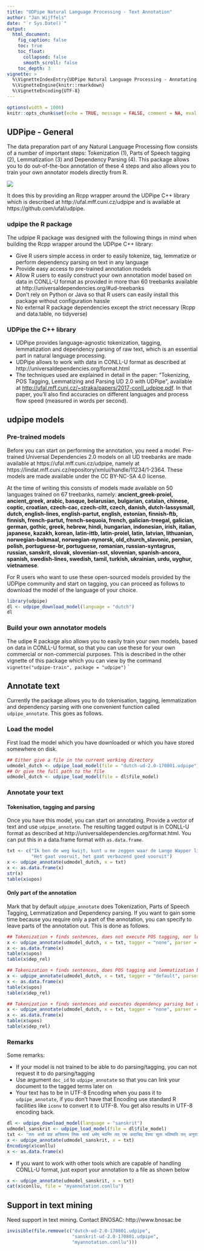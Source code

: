 ```yaml
---
title: "UDPipe Natural Language Processing - Text Annotation"
author: "Jan Wijffels"
date: "`r Sys.Date()`"
output:
  html_document:
    fig_caption: false
    toc: true
    toc_float:
      collapsed: false
      smooth_scroll: false
    toc_depth: 3
vignette: >
  %\VignetteIndexEntry{UDPipe Natural Language Processing - Annotating text}
  %\VignetteEngine{knitr::rmarkdown}
  %\VignetteEncoding{UTF-8}
---
```


```r
options(width = 1000)
knitr::opts_chunk$set(echo = TRUE, message = FALSE, comment = NA, eval = TRUE)
```

## UDPipe - General

The data preparation part of any Natural Language Processing flow consists of a number of important steps: Tokenization (1), Parts of Speech tagging (2), Lemmatization (3) and Dependency Parsing (4). This package allows you to do out-of-the-box annotation of these 4 steps and also allows you to train your own annotator models directly from R.

![](udpipe-rlogo.png)

It does this by providing an Rcpp wrapper around the UDPipe C++ library which is described at http://ufal.mff.cuni.cz/udpipe and is available at https://github.com/ufal/udpipe.

### udpipe the R package

The udpipe R package was designed with the following things in mind when building the Rcpp wrapper around the UDPipe C++ library:

- Give R users simple access in order to easily tokenize, tag, lemmatize or perform dependency parsing on text in any language
- Provide easy access to pre-trained annotation models
- Allow R users to easily construct your own annotation model based on data in CONLL-U format as provided in more than 60 treebanks available at http://universaldependencies.org/#ud-treebanks
- Don't rely on Python or Java so that R users can easily install this package without configuration hassle
- No external R package dependencies except the strict necessary (Rcpp and data.table, no tidyverse)

### UDPipe the C++ library

- UDPipe provides language-agnostic tokenization, tagging, lemmatization and dependency parsing of raw text, which is an essential part in natural language processing.
- UDPipe allows to work with data in CONLL-U format as described at http://universaldependencies.org/format.html
- The techniques used are explained in detail in the paper: "Tokenizing, POS Tagging, Lemmatizing and Parsing UD 2.0 with UDPipe", available at <http://ufal.mff.cuni.cz/~straka/papers/2017-conll_udpipe.pdf>. In that paper, you'll also find accuracies on different languages and process flow speed (measured in words per second).

## udpipe models

### Pre-trained models

Before you can start on performing the annotation, you need a model. Pre-trained Universal Dependencies 2.0 models on all UD treebanks are made available at https://ufal.mff.cuni.cz/udpipe, namely at https://lindat.mff.cuni.cz/repository/xmlui/handle/11234/1-2364. These models are made available under the CC BY-NC-SA 4.0 license.

At the time of writing this consists of models made available on 50 languages trained on 67 treebanks, namely: 
**ancient_greek-proiel, ancient_greek, arabic, basque, belarusian, bulgarian, catalan, chinese, coptic, croatian, czech-cac, czech-cltt, czech, danish, dutch-lassysmall, dutch, english-lines, english-partut, english, estonian, finnish-ftb, finnish, french-partut, french-sequoia, french, galician-treegal, galician, german, gothic, greek, hebrew, hindi, hungarian, indonesian, irish, italian, japanese, kazakh, korean, latin-ittb, latin-proiel, latin, latvian, lithuanian, norwegian-bokmaal, norwegian-nynorsk, old_church_slavonic, persian, polish, portuguese-br, portuguese, romanian, russian-syntagrus, russian, sanskrit, slovak, slovenian-sst, slovenian, spanish-ancora, spanish, swedish-lines, swedish, tamil, turkish, ukrainian, urdu, uyghur, vietnamese**.

For R users who want to use these open-sourced models provided by the UDPipe community and start on tagging, you can proceed as follows to download the model of the language of your choice.

```r
library(udpipe)
dl <- udpipe_download_model(language = "dutch")
dl
```


### Build your own annotator models

The udipe R package also allows you to easily train your own models, based on data in CONLL-U format, so that you can use these for your own commercial or non-commercial purposes. This is described in the other vignette of this package which you can view by the command `vignette("udpipe-train", package = "udpipe")`
`


## Annotate text

Currently the package allows you to do tokenisation, tagging, lemmatization and dependency parsing with one convenient function called `udpipe_annotate`. This goes as follows. 

### Load the model

First load the model which you have downloaded or which you have stored somewhere on disk. 

```r
## Either give a file in the current working directory
udmodel_dutch <- udpipe_load_model(file = "dutch-ud-2.0-170801.udpipe")
## Or give the full path to the file 
udmodel_dutch <- udpipe_load_model(file = dl$file_model)
```

### Annotate your text

#### Tokenisation, tagging and parsing

Once you have this model, you can start on annotating. Provide a vector of text and use `udpipe_annotate`. The resulting tagged output is in CONLL-U format as described at http://universaldependencies.org/format.html. You can put this in a data.frame format with `as.data.frame`.

```r
txt <- c("Ik ben de weg kwijt, kunt u me zeggen waar de Lange Wapper ligt? Jazeker meneer", 
         "Het gaat vooruit, het gaat verbazend goed vooruit")
x <- udpipe_annotate(udmodel_dutch, x = txt)
x <- as.data.frame(x)
str(x)
table(x$upos)
```

#### Only part of the annotation

Mark that by default `udpipe_annotate` does Tokenization, Parts of Speech Tagging, Lemmatization and Dependency parsing. If you want to gain some time because you require only a part of the annotation, you can specify to leave parts of the annotation out. This is done as follows.

```r
## Tokenization + finds sentences, does not execute POS tagging, nor lemmatization or dependency parsing
x <- udpipe_annotate(udmodel_dutch, x = txt, tagger = "none", parser = "none")
x <- as.data.frame(x)
table(x$upos)
table(x$dep_rel)

## Tokenization + finds sentences, does POS tagging and lemmatization but does not execute dependency parsing
x <- udpipe_annotate(udmodel_dutch, x = txt, tagger = "default", parser = "none")
x <- as.data.frame(x)
table(x$upos)
table(x$dep_rel)

## Tokenization + finds sentences and executes dependency parsing but does not do POS tagging nor lemmatization
x <- udpipe_annotate(udmodel_dutch, x = txt, tagger = "none", parser = "default")
x <- as.data.frame(x)
table(x$upos)
table(x$dep_rel)
```

### Remarks

Some remarks:

- If your model is not trained to be able to do parsing/tagging, you can not request it to do parsing/tagging
- Use argument `doc_id` to  `udpipe_annotate` so that you can link your document to the tagged terms later on
- Your text has to be in UTF-8 Encoding when you pass it to `udpipe_annotate`, if you don't have that Encoding use standard R facilities like `iconv` to convert it to UTF-8. You get also results in UTF-8 encoding back.

```r
dl <- udpipe_download_model(language = "sanskrit")
udmodel_sanskrit <- udpipe_load_model(file = dl$file_model)
txt <- "ततः असौ प्राह क्षत्रियस्य तिस्रः भार्या धर्मम् भवन्ति तत् एषा कदाचिद् वैश्या सुता भविष्यति तत् अनुरागः ममास्याम् ततः रथकारः तस्य निश्चयम् विज्ञायावदत् वयस्य किम् अ धुना कर्तव्यम् कौलिकः आह किम् अहम् जानामि त्वयि मित्रे यत् अभिहितं मया ततः"
x <- udpipe_annotate(udmodel_sanskrit, x = txt)
Encoding(x$conllu)
x <- as.data.frame(x)
```

- If you want to work with other tools which are capable of handling CONLL-U format, just export your annotation to a file as shown below

```r
x <- udpipe_annotate(udmodel_sanskrit, x = txt)
cat(x$conllu, file = "myannotation.conllu")
```

## Support in text mining

Need support in text mining. 
Contact BNOSAC: http://www.bnosac.be


```r
invisible(file.remove(c("dutch-ud-2.0-170801.udpipe", 
                        "sanskrit-ud-2.0-170801.udpipe",
                        "myannotation.conllu")))
```

